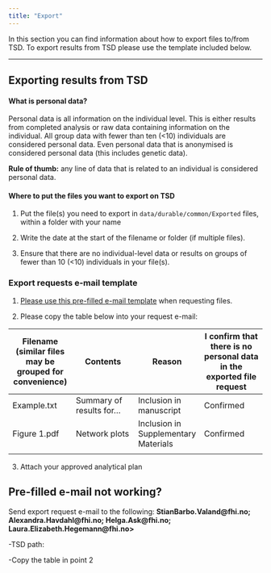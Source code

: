 ```yaml
---
title: "Export"
---
```


In this section you can find information about how to export files to/from TSD. To export results from TSD please use the template included below.

------------------------------------------------------------------------

## Exporting results from TSD

#### What is personal data?

Personal data is all information on the individual level. This is either results from completed analysis or raw data containing information on the individual. All group data with fewer than ten (\<10) individuals are considered personal data. Even personal data that is anonymised is considered personal data (this includes genetic data).

**Rule of thumb:** any line of data that is related to an individual is considered personal data.

#### Where to put the files you want to export on TSD

1.  Put the file(s) you need to export in `data/durable/common/Exported` files, within a folder with your name

2.  Write the date at the start of the filename or folder (if multiple files).

3.  Ensure that there are no individual-level data or results on groups of fewer than 10 (\<10) individuals in your file(s).

### Export requests e-mail template

1.  [Please use this pre-filled e-mail template](mailto:stianbarbo.valand@fhi.no;Laura.Elizabeth.Hegemann\@fhi.no;helga.ask@fhi.no;Laurie.Hannigan@fhi.no;Alexandra.Havdahl@fhi.no?body=TSD%20path:) when requesting files.

<!-- -->

2.  Please copy the table below into your request e-mail:

| Filename (similar files may be grouped for convenience) | Contents | Reason | I confirm that there is no personal data in the exported file request |
|------------------|------------------|------------------|------------------|
| Example.txt | Summary of results for... | Inclusion in manuscript | Confirmed |
| Figure 1.pdf | Network plots | Inclusion in Supplementary Materials | Confirmed |
|  |  |  |  |

3.  Attach your approved analytical plan

::: {.callout-note appearance="minimal" icon="false"}
## Pre-filled e-mail not working?

Send export request e-mail to the following: **StianBarbo.Valand\@fhi.no; Alexandra.Havdahl\@fhi.no; Helga.Ask\@fhi.no; Laura.Elizabeth.Hegemann\@fhi.no>**

-TSD path:

-Copy the table in point 2
:::
